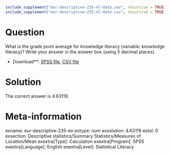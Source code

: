 ```r
include_supplement("eur-descriptive-235-nl-data.sav", recursive = TRUE)
include_supplement("eur-descriptive-235-nl-data.csv", recursive = TRUE)
```

Question
========
What is the grade point average for knowledge literacy (variable: knowledge literacy)? Write your answer in the answer box (using 5 decimal places).

* Download**: [SPSS file](eur-descriptive-235-nl-data.sav), [CSV file](eur-descriptive-235-nl-data.csv)


Solution
========
The correct answer is 4.63119.

Meta-information
================
exname: eur-descriptive-235-en
extype: num
exsolution: 4.63119
extol: 0
exsection: Descriptive statistics/Summary Statistics/Measures of Location/Mean
exextra[Type]: Calculation
exextra[Program]: SPSS
exextra[Language]: English
exextra[Level]: Statistical Literacy
